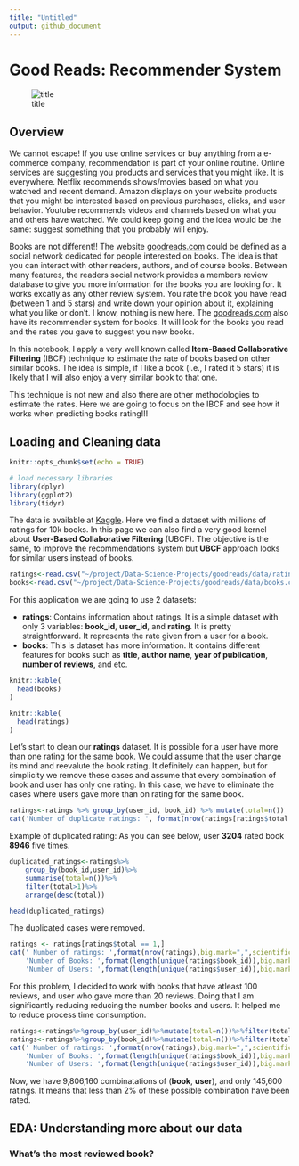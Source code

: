 ```yaml
---
title: "Untitled"
output: github_document
---
```


# Good Reads: Recommender System

![title](https://blog.tellwell.ca/wp-content/uploads/2016/12/goodreads.jpg)

## Overview

We cannot escape! If you use online services or buy anything from a e-commerce company, recommendation is part of your online routine. Online services are suggesting you products and services that you might like. It is everywhere. Netflix recommends shows/movies based on what you watched and recent demand. Amazon displays on your website products that you might be interested based on previous purchases, clicks, and user behavior. Youtube recommends videos and channels based on what you and others have watched. We could keep going and the idea would be the same: suggest something that you probably will enjoy.

Books are not different!! The website [goodreads.com](http://www.goodreads.com) could be defined as a social network dedicated for people interested on books. The idea is that you can interact with other readers, authors, and of course books. Between many features, the readers social network provides a members review database to give you more information for the books you are looking for. It works excatly as any other review system. You rate the book you have read (between 1 and 5 stars) and write down your opinion about it, explaining what you like or don't. I know, nothing is new here. The [goodreads.com](http://www.goodreads.com) also have its recommender system for books. It will look for the books you read and the rates you gave to suggest you new books.

In this notebook, I apply a very well known called **Item-Based Collaborative Filtering** (IBCF) technique to estimate the rate of books based on other similar books. The idea is simple, if I like a book (i.e., I rated it 5 stars) it is likely that I will also enjoy a very similar book to that one.

This technique is not new and also there are other methodologies to estimate the rates. Here we are going to focus on the IBCF and see how it works when predicting books rating!!!

## Loading and Cleaning data


```r
knitr::opts_chunk$set(echo = TRUE)

# load necessary libraries
library(dplyr)
library(ggplot2)
library(tidyr)
```

The data is available at [Kaggle](https://www.kaggle.com/zygmunt/goodbooks-10k/data). Here we find a dataset with millions of ratings for 10k books. In this page we can also find a very good kernel about **User-Based Collaborative Filtering** (UBCF). The objective is the same, to improve the recommendations system but **UBCF** approach looks for similar users instead of books.

```r
ratings<-read.csv("~/project/Data-Science-Projects/goodreads/data/ratings.csv")
books<-read.csv("~/project/Data-Science-Projects/goodreads/data/books.csv")
```

For this application we are going to use 2 datasets:

* **ratings**: Contains information about ratings. It is a simple dataset with only 3 variables: **book_id**, **user_id**, and **rating**. It is pretty straightforward. It represents the rate given from a user for a book.
* **books**: This is dataset has more information. It contains different features for books such as **title**, **author name**, **year of publication**, **number of reviews**, and etc. 

```r
knitr::kable(
  head(books)
)
```

```r
knitr::kable(
  head(ratings)
)
```

Let's start to clean our **ratings** dataset. It is possible for a user have more than one rating for the same book. We could assume that the user change its mind and reevalute the book rating. It definitely can happen, but for simplicity we remove these cases and assume that every combination of book and user has only one rating. In this case, we have to eliminate the cases where users gave more than on rating for the same book.

```r
ratings<-ratings %>% group_by(user_id, book_id) %>% mutate(total=n())
cat('Number of duplicate ratings: ', format(nrow(ratings[ratings$total > 1,]),big.mark=",",scientific=FALSE))
```

Example of duplicated rating: As you can see below, user **3204** rated book **8946** five times.

```r
duplicated_ratings<-ratings%>%
    group_by(book_id,user_id)%>%
    summarise(total=n())%>%
    filter(total>1)%>%
    arrange(desc(total))

head(duplicated_ratings)
```

The duplicated cases were removed.

```r
ratings <- ratings[ratings$total == 1,]
cat(' Number of ratings: ',format(nrow(ratings),big.mark=",",scientific=FALSE),'\n',
    'Number of Books: ',format(length(unique(ratings$book_id)),big.mark=",",scientific=FALSE),'\n',
    'Number of Users: ',format(length(unique(ratings$user_id)),big.mark=",",scientific=FALSE))
```

For this problem, I decided to work with books that have atleast 100 reviews, and user who gave more than 20 reviews. Doing that I am significantly reducing reducing the number books and users. It helped me to reduce process time consumption.

```r
ratings<-ratings%>%group_by(user_id)%>%mutate(total=n())%>%filter(total>20)
ratings<-ratings%>%group_by(book_id)%>%mutate(total=n())%>%filter(total==100)
cat(' Number of ratings: ',format(nrow(ratings),big.mark=",",scientific=FALSE),'\n',
    'Number of Books: ',format(length(unique(ratings$book_id)),big.mark=",",scientific=FALSE),'\n',
    'Number of Users: ',format(length(unique(ratings$user_id)),big.mark=",",scientific=FALSE))
```

Now, we have 9,806,160 combinatations of (**book**, **user**), and only 145,600 ratings. It means that less than 2% of these possible combination have been rated.

## EDA: Understanding more about our data

### What's the most reviewed book?

